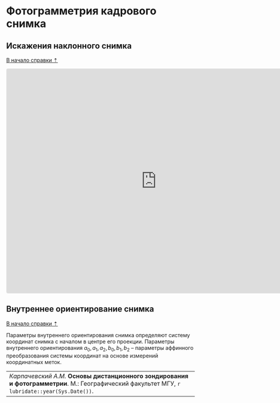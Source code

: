 # Фотограмметрия кадрового снимка {#photogrammetry}

## Искажения наклонного снимка {#photogrammetry-oblique}
[В начало справки ⇡](#photogrammetry)


<iframe src="https://www.geogebra.org/3d/a2veawbs?embed" width="800" height="600" allowfullscreen style="border: 1px solid #e4e4e4;border-radius: 4px;" frameborder="0"></iframe>


## Внутреннее ориентирование снимка {#photogrammetry-interior}
[В начало справки ⇡](#photogrammetry)

Параметры внутреннего ориентирования снимка определяют систему координат снимка с началом в центре его проекции. Параметры внутреннего ориентирования $a_{0}, a_{1}, a_{2}, b_{0}, b_{1}, b_{2}$ – параметры аффинного преобразования системы координат на основе измерений координатных меток.






----
_Карпачевский А.М._ **Основы дистанционного зондирования и фотограмметрии**. М.: Географический факультет МГУ, `r lubridate::year(Sys.Date())`.
----